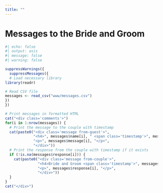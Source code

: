 ```yaml
---
title: ""
---
```


# Messages to the Bride and Groom

```r
#| echo: false
#| output: asis
#| message: false
#| warning: false

suppressWarnings({
  suppressMessages({
  # Load necessary library
library(readr)

# Read CSV file
messages <- read_csv("www/messages.csv")
})
})

# Print messages in formatted HTML
cat("<div class='comments'>")
for(i in 1:nrow(messages)) {
  # Print the message to the couple with timestamp
  cat(paste0("<div class='message from-guest'>",
             "<h4>", messages$name[i], " <span class='timestamp'>", messages$time[i], "</span></h4>",
             "<p>", messages$message[i], "</p>",
             "</div>"))
  # Print the response from the couple with timestamp if it exists
  if (!is.na(messages$response[i])) {
    cat(paste0("<div class='message from-couple'>",
               "<h4>Bride and Groom <span class='timestamp'>", messages$response_time[i], "</span></h4>",
               "<p>", messages$response[i], "</p>",
               "</div>"))
  }
}
cat("</div>")
```
